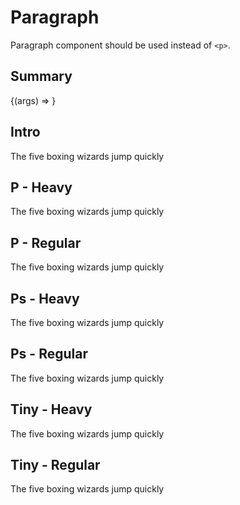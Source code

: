 
<Meta title="Examples/Globals/Paragraph" component={Paragraph} />

# Paragraph

Paragraph component should be used instead of `<p>`.

## Summary

<Canvas>
  <Story
    name="Explorer"
    args={{
      variant: ParagraphVariant.Regular,
      children: 'The wizard quickly jinxed the gnomes before they vaporized'
    }}
  >
   {(args) => <Paragraph { ...args } />}
  </Story>
</Canvas>

<ArgsTable of={Paragraph} />

## Intro

<Canvas>
  <Story name="Intro">
    <Paragraph 
      variant={ParagraphVariant.Intro}
    >
      The five boxing wizards jump quickly
    </Paragraph>
  </Story>
</Canvas>

## P - Heavy

<Canvas>
  <Story name="P - Heavy">
    <Paragraph 
      variant={ParagraphVariant.Heavy}
    >
      The five boxing wizards jump quickly
    </Paragraph>
  </Story>
</Canvas>

## P - Regular

<Canvas>
  <Story name="P - Regular">
    <Paragraph 
      variant={ParagraphVariant.Regular}
    >
      The five boxing wizards jump quickly
    </Paragraph>
  </Story>
</Canvas>

## Ps - Heavy

<Canvas>
  <Story name="Ps - Heavy">
    <Paragraph 
      variant={ParagraphVariant.HeavySmall}
    >
      The five boxing wizards jump quickly
    </Paragraph>
  </Story>
</Canvas>

## Ps - Regular

<Canvas>
  <Story name="Ps - Regular">
    <Paragraph 
      variant={ParagraphVariant.RegularSmall}
    >
      The five boxing wizards jump quickly
    </Paragraph>
  </Story>
</Canvas>

## Tiny - Heavy

<Canvas>
  <Story name="Tiny - Heavy">
    <Paragraph 
      variant={ParagraphVariant.HeavyTiny}
    >
      The five boxing wizards jump quickly
    </Paragraph>
  </Story>
</Canvas>

## Tiny - Regular

<Canvas>
  <Story name="Tiny - Regular">
    <Paragraph 
      variant={ParagraphVariant.RegularTiny}
    >
      The five boxing wizards jump quickly
    </Paragraph>
  </Story>
</Canvas>

